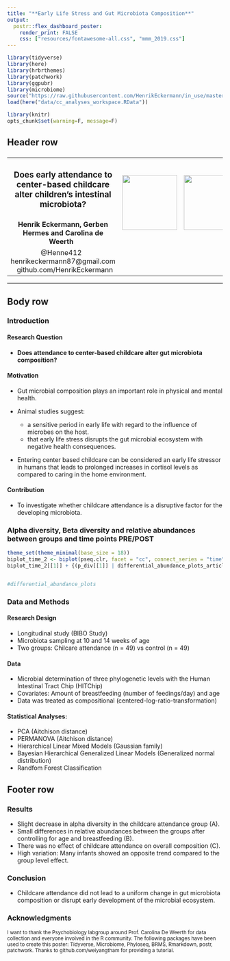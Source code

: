 ```yaml
---
title: "**Early Life Stress and Gut Microbiota Composition**"
output: 
  postr::flex_dashboard_poster:
    render_print: FALSE
    css: ["resources/fontawesome-all.css", "mmm_2019.css"]
---
```


```r
library(tidyverse)
library(here)
library(hrbrthemes)
library(patchwork)
library(ggpubr)
library(microbiome)
source("https://raw.githubusercontent.com/HenrikEckermann/in_use/master/reporting.R")
load(here("data/cc_analyses_workspace.RData"))
```

```r
library(knitr)
opts_chunk$set(warning=F, message=F)
```


## Header row {data-height=15}

###

<table style="width:100%">
<tr>
  <td><center><h3>
  **Does early attendance to center-based childcare alter children’s intestinal microbiota?**
  </h3></center></td>
  <td rowspan="2">
  <img src="resources/logo.png" style="width:128px"></img>
  </td>
  <td rowspan="2">
  <img src="resources/logo_wurr.png" style="width:128px"></img>
  </td>
</tr>
<tr><td><center>
  **Henrik Eckermann, Gerben Hermes and Carolina de Weerth** &nbsp;
  </center></td>
</tr>
<tr><td><center>
  <i class="fab fa-twitter"></i> \@Henne412 &nbsp;
  <i class="fas fa-envelope"></i> henrikeckermann87\@gmail.com &nbsp;
  <i class="fab fa-github"></i> <a href="https://github.com/HenrikEckermann" style="text-decoration:none;">github.com/HenrikEckermann</a>
  </center></td>
</tr>
</table> 

<hr>

<!--
**Abstract** This paragraph will be rendered inside a wide box right below the
poster title and authors information.
The `render_print` format option is set to `TRUE` by default in this poster
sample, and will result in `postr::render` being called when knitting the
document (see `help("flex_dashboard_poster", package = postr)`).
To disable this (recommended in the initial stages of poster development)
set the `render_print` option to `FALSE`.
-->



## Body row {data-height=85}

### **Introduction** {data-width=400}

#### Research Question

- **Does attendance to center-based childcare alter gut microbiota composition?**

#### Motivation

- Gut microbial composition plays an important role in physical and mental health.

- Animal studies suggest: 
    - a sensitive period in early life with regard to the influence of microbes on the host.  
    - that early life stress disrupts the gut microbial ecosystem with negative health consequences.  
- Entering center based childcare can be considered an early life stressor in humans that leads to prolonged increases in cortisol levels as compared to caring in the home environment.

    
#### Contribution
- To investigate whether childcare attendance is a disruptive factor for the developing microbiota.

### **Alpha diversity, Beta diversity and relative abundances between groups and time points PRE/POST** {data-width=800}

```r
theme_set(theme_minimal(base_size = 18))
biplot_time_2 <- biplot(pseq.clr, facet = "cc", connect_series = "time")
biplot_time_2[[1]] + {(p_div[[1]] | differential_abundance_plots_article) + plot_layout(widths =  c(1, 3))} + plot_layout(ncol = 1, heights = c(1, 1))


#differential_abundance_plots
```






### **Data and Methods** {data-width=400}

#### Research Design

- Longitudinal study (BIBO Study) 
- Microbiota sampling at 10 and 14 weeks of age
- Two groups: Chilcare attendance (n = 49) vs control (n = 49)

#### Data

- Microbial determination of three phylogenetic levels with the Human Intestinal Tract Chip (HITChip)
- Covariates: Amount of breastfeeding (number of feedings/day) and age
- Data was treated as compositional (centered-log-ratio-transformation)
    
#### Statistical Analyses:
- PCA (Aitchison distance)
- PERMANOVA (Aitchison distance)
- Hierarchical Linear Mixed Models (Gaussian family)
- Bayesian Hierarchical Generalized Linear Models (Generalized normal distribution)
- Randfom Forest Classification




## Footer row {data-height=5} 

### Results {data-width=45}

- Slight decrease in alpha diversity in the childcare attendance group (A).
- Small differences in relative abundances between the groups after controlling for age and breastfeeding (B). 
- There was no effect of childcare attendance on overall composition (C).
- High variation: Many infants showed an opposite trend compared to the group level effect.


### Conclusion {data-width=45}
- Childcare attendance did not lead to a uniform change in gut microbiota composition or disrupt early development of the microbial ecosystem.



### Acknowledgments {data-width=20, .small}

<small>
I want to thank the Psychobiology labgroup around Prof. Carolina De Weerth for data collection and everyone involved in the R community. The following packages have been used to create this poster: Tidyverse, Microbiome, Phyloseq, BRMS, Rmarkdown, postr, patchwork. Thanks to github.com/weiyangtham for providing a tutorial.
</small>


<!--
### My Website {data-width=10 .small}

<td rowspan="0"></center>
  <img src="website_QR.png" style="width:80px"></img>
</center></td>

-->

